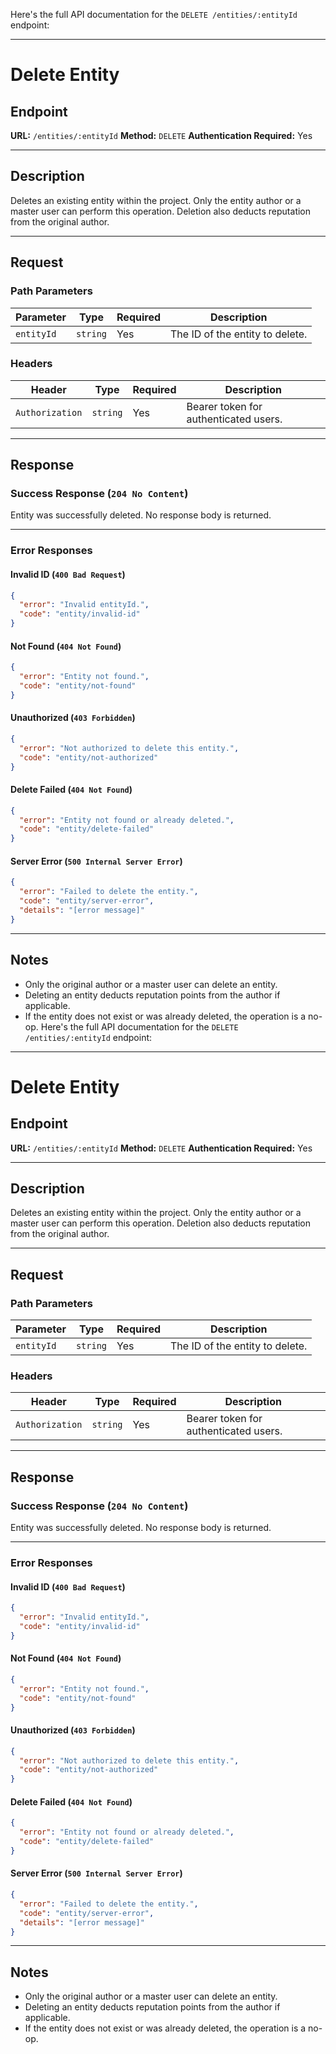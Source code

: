 Here's the full API documentation for the `DELETE /entities/:entityId` endpoint:

---

# Delete Entity

## Endpoint

**URL:** `/entities/:entityId`
**Method:** `DELETE`
**Authentication Required:** Yes

---

## Description

Deletes an existing entity within the project.
Only the entity author or a master user can perform this operation.
Deletion also deducts reputation from the original author.

---

## Request

### Path Parameters

| Parameter  | Type     | Required | Description                     |
| ---------- | -------- | -------- | ------------------------------- |
| `entityId` | `string` | Yes      | The ID of the entity to delete. |

### Headers

| Header          | Type     | Required | Description                           |
| --------------- | -------- | -------- | ------------------------------------- |
| `Authorization` | `string` | Yes      | Bearer token for authenticated users. |

---

## Response

### Success Response (`204 No Content`)

Entity was successfully deleted. No response body is returned.

---

### Error Responses

#### Invalid ID (`400 Bad Request`)

```json
{
  "error": "Invalid entityId.",
  "code": "entity/invalid-id"
}
```

#### Not Found (`404 Not Found`)

```json
{
  "error": "Entity not found.",
  "code": "entity/not-found"
}
```

#### Unauthorized (`403 Forbidden`)

```json
{
  "error": "Not authorized to delete this entity.",
  "code": "entity/not-authorized"
}
```

#### Delete Failed (`404 Not Found`)

```json
{
  "error": "Entity not found or already deleted.",
  "code": "entity/delete-failed"
}
```

#### Server Error (`500 Internal Server Error`)

```json
{
  "error": "Failed to delete the entity.",
  "code": "entity/server-error",
  "details": "[error message]"
}
```

---

## Notes

- Only the original author or a master user can delete an entity.
- Deleting an entity deducts reputation points from the author if applicable.
- If the entity does not exist or was already deleted, the operation is a no-op.
  Here's the full API documentation for the `DELETE /entities/:entityId` endpoint:

---

# Delete Entity

## Endpoint

**URL:** `/entities/:entityId`
**Method:** `DELETE`
**Authentication Required:** Yes

---

## Description

Deletes an existing entity within the project.
Only the entity author or a master user can perform this operation.
Deletion also deducts reputation from the original author.

---

## Request

### Path Parameters

| Parameter  | Type     | Required | Description                     |
| ---------- | -------- | -------- | ------------------------------- |
| `entityId` | `string` | Yes      | The ID of the entity to delete. |

### Headers

| Header          | Type     | Required | Description                           |
| --------------- | -------- | -------- | ------------------------------------- |
| `Authorization` | `string` | Yes      | Bearer token for authenticated users. |

---

## Response

### Success Response (`204 No Content`)

Entity was successfully deleted. No response body is returned.

---

### Error Responses

#### Invalid ID (`400 Bad Request`)

```json
{
  "error": "Invalid entityId.",
  "code": "entity/invalid-id"
}
```

#### Not Found (`404 Not Found`)

```json
{
  "error": "Entity not found.",
  "code": "entity/not-found"
}
```

#### Unauthorized (`403 Forbidden`)

```json
{
  "error": "Not authorized to delete this entity.",
  "code": "entity/not-authorized"
}
```

#### Delete Failed (`404 Not Found`)

```json
{
  "error": "Entity not found or already deleted.",
  "code": "entity/delete-failed"
}
```

#### Server Error (`500 Internal Server Error`)

```json
{
  "error": "Failed to delete the entity.",
  "code": "entity/server-error",
  "details": "[error message]"
}
```

---

## Notes

- Only the original author or a master user can delete an entity.
- Deleting an entity deducts reputation points from the author if applicable.
- If the entity does not exist or was already deleted, the operation is a no-op.
